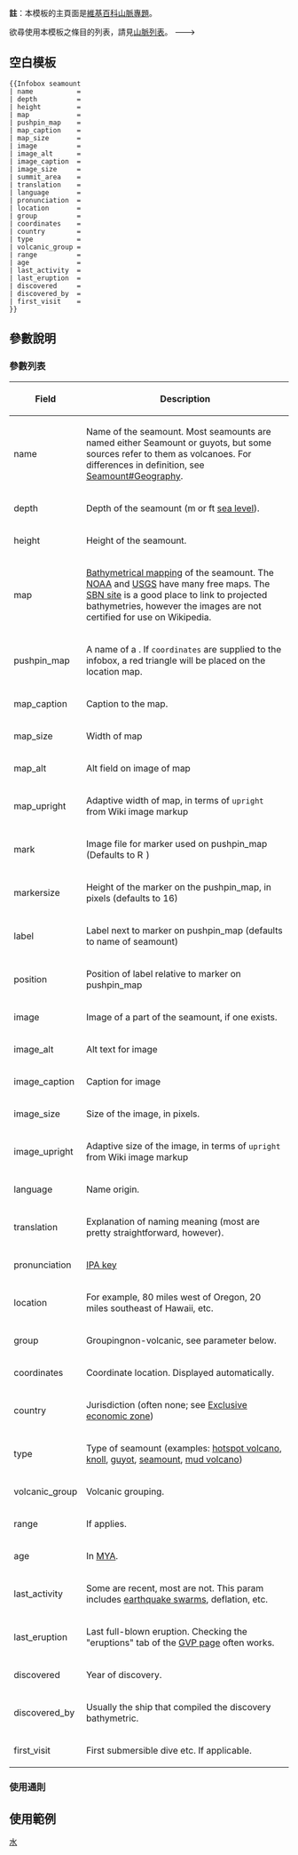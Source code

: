 {{documentation subpage}}

'''註'''：本模板的主頁面是[[維基百科:專題/山脈|維基百科山脈專題]]。

欲尋使用本模板之條目的列表，請見[[山脈列表]]。
--->

== 空白模板 ==
{{Parameter names example|name|map|map_caption|map_size|map_alt|map_upright|mark|marksize|label|label_position|image|image_size|image_upright|image_alt|image_caption|depth|height|summit_area|translation|language|pronunciation|location|group|range|coordinates|country|type|volcanic_group|age|last_activity|last_eruption|discovered|discovered_by|first_visit}}

<pre style="overflow: auto;">
{{Infobox seamount
| name           = 
| depth          = 
| height         = 
| map            = 
| pushpin_map    =
| map_caption    = 
| map_size       =
| image          = 
| image_alt      = 
| image_caption  = 
| image_size     = 
| summit_area    = 
| translation    = 
| language       = 
| pronunciation  = 
| location       = 
| group          = 
| coordinates    = 
| country        = 
| type           = 
| volcanic_group = 
| range          = 
| age            = 
| last_activity  = 
| last_eruption  = 
| discovered     = 
| discovered_by  = 
| first_visit    = 
}}
</pre>
{{clear}}

== 參數說明 ==

===參數列表===
{| class="wikitable" style="margin:auto; width:100%;"
! width="15%" | Field 
! Description
|-
! name
| Name of the seamount. Most seamounts are named either Seamount or guyots, but some sources refer to them as volcanoes. For differences in definition, see [[Seamount#Geography]].
|-
! depth
| Depth of the seamount (m or ft [[sea level]]).
|-
! height
| Height of the seamount.
|-
! map
| [[Bathymetry|Bathymetrical mapping]] of the seamount. The [http://www.noaa.gov/ NOAA] and [http://www.usgs.gov/ USGS] have many free maps. The [http://earthref.org/SBN/ SBN site] is a good place to link to projected bathymetries, however the images are not certified for use on Wikipedia.
|-
! pushpin_map
| A name of a {{tl|location map}}. If <code>coordinates</code> are supplied to the infobox, a red triangle will be placed on the location map.
|-
! map_caption
| Caption to the map.
|-
! map_size
| Width of map 
|-
! map_alt
| Alt field on image of map
|-
! map_upright
| Adaptive width of map, in terms of <code>upright</code> from Wiki image markup
|-
! mark
| Image file for marker used on pushpin_map (Defaults to [[File:Red triangle with thick white border.svg|frameless|x16px]])
|-
! markersize
| Height of the marker on the pushpin_map, in pixels (defaults to 16)
|-
! label
| Label next to marker on pushpin_map (defaults to name of seamount)
|-
! position
| Position of label relative to marker on pushpin_map
|-
! image
| Image of a part of the seamount, if one exists.
|-
! image_alt
| Alt text for image
|-
! image_caption
| Caption for image
|-
! image_size
| Size of the image, in pixels.
|-
! image_upright
| Adaptive size of the image, in terms of <code>upright</code> from Wiki image markup
|-
! language
| Name origin.
|-
! translation
| Explanation of naming meaning (most are pretty straightforward, however).
|-
! pronunciation 
| [[Help:IPA|IPA key]]
|-
! location
| For example, 80 miles west of Oregon, 20 miles southeast of Hawai{{okina}}i, etc.
|-
! group 
| Grouping{{spaced ndash}}non-volcanic, see parameter below.
|-
! coordinates
| Coordinate location. Displayed automatically.
|-
! country
| Jurisdiction (often none; see [[Exclusive economic zone]])
|-
! type
| Type of seamount (examples: [[hotspot (geology)|hotspot volcano]], [[Hillock|knoll]], [[guyot]], [[seamount]], [[mud volcano]])
|-
! volcanic_group
| Volcanic grouping.
|-
! range
| If applies.
|-
! age
| In [[Million years ago|MYA]].
|-
! last_activity
| Some are recent, most are not. This param includes [[earthquake swarm]]s, deflation, etc.
|-
! last_eruption 
| Last full-blown eruption. Checking the "eruptions" tab of the [http://www.volcano.si.edu/reports/usgs/ GVP page] often works.
|-
! discovered
| Year of discovery.
|-
! discovered_by
| Usually the ship that compiled the discovery bathymetric.
|-
! first_visit
| First submersible dive etc. If applicable. 
|}

===使用通則===
<!--* Only the '''Name''' and '''Elevation''' fields are required. All other fields are optional and will not display if not present in the template or do not have any value.
* Blank starter templates for various areas of the world (just copy and paste):

:* [[Wikipedia:WikiProject Mountains/infoboxes#Alps|Infobox for mountains in the Alps]]
:* [[Wikipedia:WikiProject Mountains/infoboxes#Canada|Infobox for mountains in Canada]]
:* [[Wikipedia:WikiProject Mountains/infoboxes#Himalaya|Infobox for mountains in the Himalaya]]
:* [[Wikipedia:WikiProject Mountains/infoboxes#United_Kingdom|Infobox for mountains in the United Kingdom]]
:* [[Wikipedia:WikiProject Mountains/infoboxes#United_States|Infobox for mountains in the United States]]
-->

== 使用範例 ==
<!--
{{Infobox seamount
| Name = 沙斯塔山
| Photo = MtShasta_aerial.JPG
| Caption = 沙斯塔山，2006年
| Elevation = 14,179 英呎（4,322 公尺）
| Location = [[美國]][[加利福尼亞州]]
| Range = [[喀斯喀特山脈]]
| Prominence = 
| Coordinates = 
| Topographic map = [[美國地質調查局|USGS]]沙斯塔山
| Type = [[複式火山]]
| Age = <593 [[kiloannum|ka]]
| Last eruption = 1786
| First ascent = 1854年 - E.D. Pearce 與其登山隊
| Easiest route = 岩/冰
| Grid_ref_uk = 
| Grid_ref_ireland = 
| Listing = 
| Translation = 
| Language = 
| Pronunciation = 
}}

<pre style="max-width:60%; overflow:auto; margin-right:0.5em; font-size:95%;">
{{Infobox seamount
| Name = 沙斯塔山
| Photo = MtShasta_aerial.JPG
| Caption = 沙斯塔山，2006年
| Elevation = 14,179 英呎（4,322 公尺）
| Location = [[美國]][[加利福尼亞州]]
| Range = [[喀斯喀特山脈]]
| Prominence = 
| Coordinates = 
| Topographic map = [[美國地質調查局|USGS]]沙斯塔山
| Type = [[複式火山]]
| Age = <593 [[kiloannum|ka]]
| Last eruption = 1786
| First ascent = 1854年 - E.D. Pearce 與其登山隊
| Easiest route = 岩/冰
| Grid_ref_uk = 
| Grid_ref_ireland = 
| Listing = 
| Translation = 
| Language = 
| Pronunciation = 
}}</pre>
-->
{{brClear}}
<includeonly>
<!-- ADD CATEGORIES BELOW THIS LINE -->
[[Category:地理信息框模板|水]]
</includeonly>